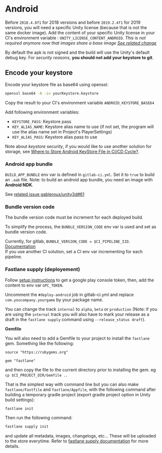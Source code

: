 # Android

Before `2018.4.8f1` for 2018 versions and before `2019.2.4f1` for 2019 versions, you will need a
specific Unity license (because that is not the same docker image). Add the content of your specific
Unity license in your CI's environment variable : `UNITY_LICENSE_CONTENT_ANDROID`. _This is not
required anymore now that images share a base image
[See related change](https://gitlab.com/game-ci/unity3d/merge_requests/63)_

By default the apk is not signed and the build will use the Unity's default debug key. For _security
reasons_, **you should not add your keystore to git**.

## Encode your keystore

Encode your keystore file as base64 using openssl:

```bash
openssl base64 -A -in yourKeystore.keystore
```

Copy the result to your CI's environment variable `ANDROID_KEYSTORE_BASE64`

Add following environment variables:

- `KEYSTORE_PASS`: Keystore pass
- `KEY_ALIAS_NAME`: Keystore alias name to use (if not set, the program will use the alias name set
  in Project's PlayerSettings)
- `KEY_ALIAS_PASS`: Keystore alias pass to use

Note about _keystore security_, if you would like to use another solution for storage, see
[Where to Store Android KeyStore File in CI/CD Cycle?](https://android.jlelse.eu/where-to-store-android-keystore-file-in-ci-cd-cycle-2365f4e02e57).

### Android app bundle

`BUILD_APP_BUNDLE` env var is defined in `gitlab-ci.yml`. Set it to `true` to build an `.aab` file.
Note: to build an android app bundle, you need an image with **Android NDK**.

See [related issue gableroux/unity3d#61](https://gitlab.com/game-ci/unity3d/issues/61)

### Bundle version code

The bundle version code must be increment for each deployed build.

To simplify the process, the `BUNDLE_VERSION_CODE` env var is used and set as bundle version code.

Currently, for gitlab, `BUNDLE_VERSION_CODE = $CI_PIPELINE_IID`.
[Documentation](https://docs.gitlab.com/ee/ci/variables/predefined_variables.html)  
If you use another CI solution, set a CI env var incrementing for each pipeline.

### Fastlane supply (deployement)

Follow [setup instructions](https://docs.fastlane.tools/actions/supply/) to get a google play
console token, then, add the content to env var `GPC_TOKEN`.

Uncomment the `#deploy-android` job in gitlab-ci.yml and replace `com.youcompany.yourgame` by your
package name.

You can change the track `internal` to `alpha`, `beta` or `production` (Note: if you are using the
`internal` track you will also have to mark your release as a draft in the `fastlane supply` command
using `--release_status draft`).

**Gemfile**

You will also need to add a Gemfile to your project to install the `fastlane` gem. Something like
the following:

```
source "https://rubygems.org"

gem "fastlane"
```

and then copy the file to the current directory prior to installing the gem. eg
`cp $CI_PROJECT_DIR/Gemfile .`.

That is the simplest way with command line but you can also make `fastlane/Fastfile` and
`fastlane/Appfile`, with the following command after building a temporary gradle project (export
gradle project option in Unity build settings):

```bash
fastlane init
```

Then run the following command:

```bash
fastlane supply init
```

and update all metadata, images, changelogs, etc... These will be uploaded to the store everytime.
Refer to [fastlane supply documentation](https://docs.fastlane.tools/actions/supply/) for more
details.
